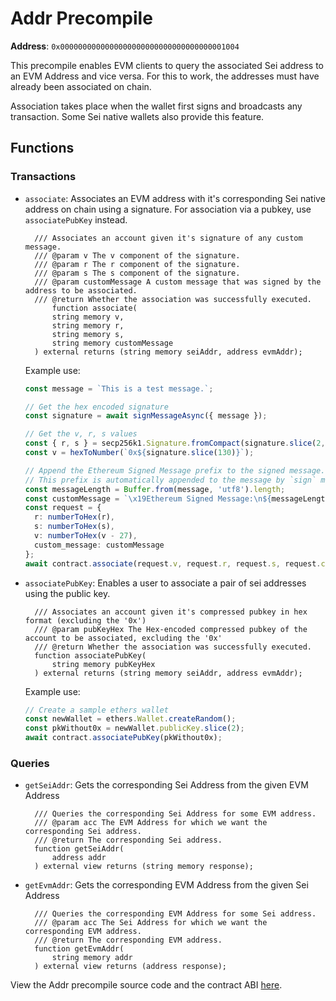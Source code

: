 
# Addr Precompile

**Address**: `0x0000000000000000000000000000000000001004`

This precompile enables EVM clients to query the associated Sei address to an
EVM Address and vice versa. For this to work, the addresses must have already
been associated on chain.

Association takes place when the wallet first signs and broadcasts any
transaction. Some Sei native wallets also provide this feature.

## Functions

### Transactions

- `associate`: Associates an EVM address with it's corresponding Sei native
  address on chain using a signature. For association via a pubkey, use
  `associatePubKey` instead.

  ```solidity copy
    /// Associates an account given it's signature of any custom message.
    /// @param v The v component of the signature.
    /// @param r The r component of the signature.
    /// @param s The s component of the signature.
    /// @param customMessage A custom message that was signed by the address to be associated.
    /// @return Whether the association was successfully executed.
        function associate(
        string memory v,
        string memory r,
        string memory s,
        string memory customMessage
    ) external returns (string memory seiAddr, address evmAddr);
  ```

  Example use:

  ```ts copy
  const message = `This is a test message.`;

  // Get the hex encoded signature
  const signature = await signMessageAsync({ message });

  // Get the v, r, s values
  const { r, s } = secp256k1.Signature.fromCompact(signature.slice(2, 130));
  const v = hexToNumber(`0x${signature.slice(130)}`);

  // Append the Ethereum Signed Message prefix to the signed message.
  // This prefix is automatically appended to the message by `sign` methods that use EDCSA, so we need to append this too.
  const messageLength = Buffer.from(message, 'utf8').length;
  const customMessage = `\x19Ethereum Signed Message:\n${messageLength}${message}`;
  const request = {
    r: numberToHex(r),
    s: numberToHex(s),
    v: numberToHex(v - 27),
    custom_message: customMessage
  };
  await contract.associate(request.v, request.r, request.s, request.custom_message);
  ```

- `associatePubKey`: Enables a user to associate a pair of sei addresses using
  the public key.
  ```solidity copy
    /// Associates an account given it's compressed pubkey in hex format (excluding the '0x')
    /// @param pubKeyHex The Hex-encoded compressed pubkey of the account to be associated, excluding the '0x'
    /// @return Whether the association was successfully executed.
    function associatePubKey(
        string memory pubKeyHex
    ) external returns (string memory seiAddr, address evmAddr);
  ```
  Example use:
  ```ts copy
  // Create a sample ethers wallet
  const newWallet = ethers.Wallet.createRandom();
  const pkWithout0x = newWallet.publicKey.slice(2);
  await contract.associatePubKey(pkWithout0x);
  ```

### Queries

- `getSeiAddr`: Gets the corresponding Sei Address from the given EVM Address

  ```solidity copy
    /// Queries the corresponding Sei Address for some EVM address.
    /// @param acc The EVM Address for which we want the corresponding Sei address.
    /// @return The corresponding Sei address.
    function getSeiAddr(
        address addr
    ) external view returns (string memory response);
  ```

- `getEvmAddr`: Gets the corresponding EVM Address from the given Sei Address
  ```solidity copy
    /// Queries the corresponding EVM Address for some Sei address.
    /// @param acc The Sei Address for which we want the corresponding EVM address.
    /// @return The corresponding EVM address.
    function getEvmAddr(
        string memory addr
    ) external view returns (address response);
  ```

<Callout type="info">View the Addr precompile source code and the contract ABI [here](https://github.com/sei-protocol/sei-chain/tree/main/precompiles/addr).</Callout>
